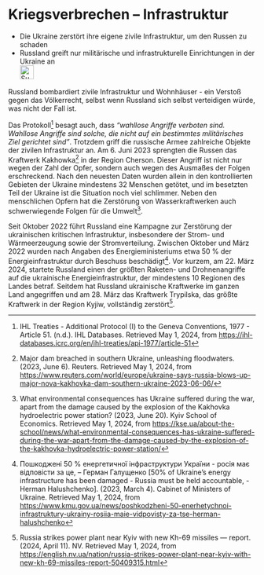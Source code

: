 # Kriegsverbrechen – Infrastruktur {#sec-warcrimes-infrastructure}

::: {.callout-caution title=„Myth“}
- Die Ukraine zerstört ihre eigene zivile Infrastruktur, um den Russen zu schaden
- Russland greift nur militärische und infrastrukturelle Einrichtungen in der Ukraine an
[<br>![Suche nach Stichwort in EUvsDisinfo](../all_common_img/EUvsDisinfo_400x240.jpg){height=2em}](https://euvsdisinfo.eu/disinformation-cases/?text=war%20crimes%20(infrastructure|electricity|energy|dam|bridge)&sort=relevance)
:::

::: {.callout-tip title=„Truth“}
Russland bombardiert zivile Infrastruktur und Wohnhäuser - ein Verstoß gegen das Völkerrecht, selbst wenn Russland sich selbst verteidigen würde, was nicht der Fall ist.
:::


Das Protokoll[^warcrimes-infrastructure.de-1] besagt auch, dass *“wahllose Angriffe verboten sind. Wahllose Angriffe sind solche, die nicht auf ein bestimmtes militärisches Ziel gerichtet sind”*. Trotzdem griff die russische Armee zahlreiche Objekte der zivilen Infrastruktur an. Am 6\. Juni 2023 sprengten die Russen das Kraftwerk Kakhowka[^warcrimes-infrastructure.de-2] in der Region Cherson. Dieser Angriff ist nicht nur wegen der Zahl der Opfer, sondern auch wegen des Ausmaßes der Folgen erschreckend. Nach den neuesten Daten wurden allein in den kontrollierten Gebieten der Ukraine mindestens 32 Menschen getötet, und im besetzten Teil der Ukraine ist die Situation noch viel schlimmer. Neben den menschlichen Opfern hat die Zerstörung von Wasserkraftwerken auch schwerwiegende Folgen für die Umwelt[^warcrimes-infrastructure.de-3]. 


Seit Oktober 2022 führt Russland eine Kampagne zur Zerstörung der ukrainischen kritischen Infrastruktur, insbesondere der Strom- und Wärmeerzeugung sowie der Stromverteilung. Zwischen Oktober und März 2022 wurden nach Angaben des Energieministeriums etwa 50 % der Energieinfrastruktur durch Beschuss beschädigt[^warcrimes-infrastructure.de-4]. Vor kurzem, am 22\. März 2024, startete Russland einen der größten Raketen- und Drohnenangriffe auf die ukrainische Energieinfrastruktur, der mindestens 10 Regionen des Landes betraf. Seitdem hat Russland ukrainische Kraftwerke im ganzen Land angegriffen und am 28\. März das Kraftwerk Trypilska, das größte Kraftwerk in der Region Kyjiw, vollständig zerstört[^warcrimes-infrastructure.de-5].


[^warcrimes-infrastructure.de-1]:  IHL Treaties \- Additional Protocol (I) to the Geneva Conventions, 1977 \- Article 51\. (n.d.). IHL Databases. Retrieved May 1, 2024, from [https://ihl-databases.icrc.org/en/ihl-treaties/api-1977/article-51](https://ihl-databases.icrc.org/en/ihl-treaties/api-1977/article-51)

[^warcrimes-infrastructure.de-2]:  Major dam breached in southern Ukraine, unleashing floodwaters. (2023, June 6). Reuters. Retrieved May 1, 2024, from [https://www.reuters.com/world/europe/ukraine-says-russia-blows-up-major-nova-kakhovka-dam-southern-ukraine-2023-06-06/](https://www.reuters.com/world/europe/ukraine-says-russia-blows-up-major-nova-kakhovka-dam-southern-ukraine-2023-06-06/)

[^warcrimes-infrastructure.de-3]:  What environmental consequences has Ukraine suffered during the war, apart from the damage caused by the explosion of the Kakhovka hydroelectric power station? (2023, June 20). Kyiv School of Economics. Retrieved May 1, 2024, from [https://kse.ua/about-the-school/news/what-environmental-consequences-has-ukraine-suffered-during-the-war-apart-from-the-damage-caused-by-the-explosion-of-the-kakhovka-hydroelectric-power-station/](https://kse.ua/about-the-school/news/what-environmental-consequences-has-ukraine-suffered-during-the-war-apart-from-the-damage-caused-by-the-explosion-of-the-kakhovka-hydroelectric-power-station/)


[^warcrimes-infrastructure.de-4]:  Пошкоджені 50 % енергетичної інфраструктури України \- росія має відповісти за це, – Герман Галущенко \[50% of Ukraine’s energy infrastructure has been damaged \- Russia must be held accountable, \- Herman Halushchenko\]. (2023, March 4). Cabinet of Ministers of Ukraine. Retrieved May 1, 2024, from [https://www.kmu.gov.ua/news/poshkodzheni-50-enerhetychnoi-infrastruktury-ukrainy-rosiia-maie-vidpovisty-za-tse-herman-halushchenko](https://www.kmu.gov.ua/news/poshkodzheni-50-enerhetychnoi-infrastruktury-ukrainy-rosiia-maie-vidpovisty-za-tse-herman-halushchenko) 

[^warcrimes-infrastructure.de-5]:  Russia strikes power plant near Kyiv with new Kh-69 missiles — report. (2024, April 11). NV. Retrieved May 1, 2024, from [https://english.nv.ua/nation/russia-strikes-power-plant-near-kyiv-with-new-kh-69-missiles-report-50409315.html](https://english.nv.ua/nation/russia-strikes-power-plant-near-kyiv-with-new-kh-69-missiles-report-50409315.html)
